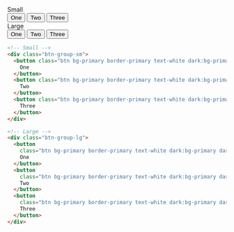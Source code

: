 
<DemoCard title="Tamaños de grupos">
<div className="flex items-center gap-x-4 mt-6">
	<span className="text-slate-400 text-xs">Small</span>
	<div className="btn-group-sm">
		<button className="btn bg-primary border-primary text-white dark:bg-primary dark:border-primary dark:text-white">One</button>
		<button className="btn bg-primary border-primary text-white dark:bg-primary dark:border-primary dark:text-white">Two</button>
		<button className="btn bg-primary border-primary text-white dark:bg-primary dark:border-primary dark:text-white">Three</button>
	</div>
</div>

<div className="flex items-center gap-x-4 mt-8">
	<span className="text-slate-400 text-xs">Large</span>
	<div className="btn-group-lg">
		<button className="btn bg-primary border-primary text-white dark:bg-primary dark:border-primary dark:text-white">One</button>
		<button className="btn bg-primary border-primary text-white dark:bg-primary dark:border-primary dark:text-white">Two</button>
		<button className="btn bg-primary border-primary text-white dark:bg-primary dark:border-primary dark:text-white">Three</button>
	</div>
</div>

```html
<!-- Small -->
<div class="btn-group-sm">
  <button class="btn bg-primary border-primary text-white dark:bg-primary dark:border-primary dark:text-white">
    One
  </button>
  <button class="btn bg-primary border-primary text-white dark:bg-primary dark:border-primary dark:text-white">
    Two
  </button>
  <button class="btn bg-primary border-primary text-white dark:bg-primary dark:border-primary dark:text-white">
    Three
  </button>
</div>
```

```html
<!-- Large -->
<div class="btn-group-lg">
  <button 
    class="btn bg-primary border-primary text-white dark:bg-primary dark:border-primary dark:text-white">
    One
  </button>
  <button 
    class="btn bg-primary border-primary text-white dark:bg-primary dark:border-primary dark:text-white">
    Two
  </button>
  <button 
    class="btn bg-primary border-primary text-white dark:bg-primary dark:border-primary dark:text-white">
    Three
  </button>
</div>
```

</DemoCard>
